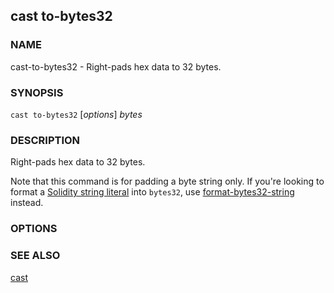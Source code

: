 
## cast to-bytes32

### NAME

cast-to-bytes32 - Right-pads hex data to 32 bytes.

### SYNOPSIS

`cast to-bytes32` [*options*] _bytes_

### DESCRIPTION

Right-pads hex data to 32 bytes.

Note that this command is for padding a byte string only. If you're looking to format a [Solidity string literal](https://docs.soliditylang.org/en/v0.8.16/types.html#string-literals-and-types) into `bytes32`, use [format-bytes32-string](/reference/cast/cast-format-bytes32-string.mdx) instead.

### OPTIONS

<CommonOptions />

### SEE ALSO

[cast](/reference/cast/cast.mdx)
